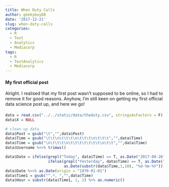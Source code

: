 ```yaml
---
title: When Duty Calls
author: geekyboy88
date: '2017-12-21'
slug: when-duty-calls
categories:
  - R
  - Text
  - Analytics
  - Mediacorp
tags:
  - R
  - TextAnalytics
  - Mediacorp
---
```


#### My first official post

Alright. I realised that my first post wasn't supposed to be online, so I had to remove it for good reasons. Anyhow, I'm still keen on getting my first official data science post up, and here we go!

#### 



```r
data = read.csv("../../static/data/theduty.csv", stringsAsFactors = F)
data$X = NULL

# clean up data
data$Post = gsub("\t","",data$Post)
data$Time = gsub("\t\t\n\t\t\t\n\t\t\t\n\t\t\t","",data$Time)
data$Time = gsub("\n\t\t\t\n\t\t\t\t\t\t\t\n\t\t","",data$Time)
data$Username %<>% trimws()

data$Date = ifelse(grepl("Today", data$Time) == T, as.Date("2017-08-26"), 
                   ifelse(grepl("Yesterday", data$Time) == T, as.Date("2017-08-25"),
                          as.Date(substr(data$Time,1,10), "%d-%m-%Y")))
data$Date %<>% as.Date(origin = "1970-01-01")
data$Time1 = gsub("^.*, ","",data$Time)
data$Hour = substr(data$Time1, 1, 2) %>% as.numeric()




```









